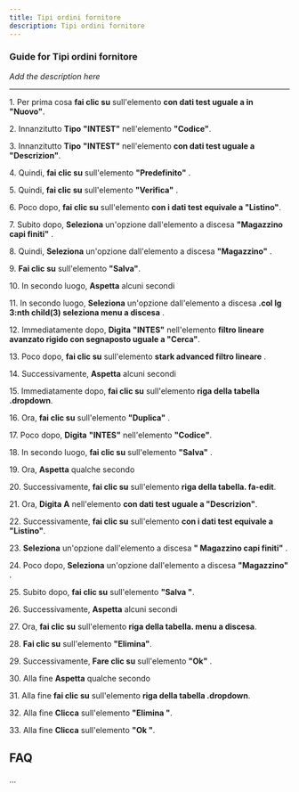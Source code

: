 ```yaml
---
title: Tipi ordini fornitore
description: Tipi ordini fornitore
---
```


### Guide for Tipi ordini fornitore

*Add the description here*

___

1\. Per prima cosa **fai clic su** sull'elemento **con dati test uguale a in "Nuovo"**.  
  
2\. Innanzitutto **Tipo** **"INTEST"** nell'elemento **"Codice"**.  
  
3\. Innanzitutto **Tipo** **"INTEST"** nell'elemento **con dati test uguale a "Descrizion"**.  
  
4\. Quindi, **fai clic su** sull'elemento **"Predefinito"** .  
  
5\. Quindi, **fai clic su** sull'elemento **"Verifica"** .  
  
6\. Poco dopo, **fai clic su** sull'elemento **con i dati test equivale a "Listino"**.  
  
7\. Subito dopo, **Seleziona** un'opzione dall'elemento a discesa **"Magazzino capi finiti"** .  
  
8\. Quindi, **Seleziona** un'opzione dall'elemento a discesa **"Magazzino"** .  
  
9\. **Fai clic su** sull'elemento **"Salva"**.  
  
10\. In secondo luogo, **Aspetta** alcuni secondi  
  
11\. In secondo luogo, **Seleziona** un'opzione dall'elemento a discesa **.col lg 3:nth child(3) seleziona menu a discesa** .  
  
12\. Immediatamente dopo, **Digita** **"INTES"** nell'elemento **filtro lineare avanzato rigido con segnaposto uguale a "Cerca"**.  
  
13\. Poco dopo, **fai clic su** sull'elemento **stark advanced filtro lineare** .  
  
14\. Successivamente, **Aspetta** alcuni secondi  
  
15\. Immediatamente dopo, **fai clic su** sull'elemento **riga della tabella .dropdown**.  
  
16\. Ora, **fai clic su** sull'elemento **"Duplica"** .  
  
17\. Poco dopo, **Digita** **"INTES"** nell'elemento **"Codice"**.  
  
18\. In secondo luogo, **fai clic su** sull'elemento **"Salva"** .  
  
19\. Ora, **Aspetta** qualche secondo  
  
20\. Successivamente, **fai clic su** sull'elemento **riga della tabella. fa-edit**.  
  
21\. Ora, **Digita** **A** nell'elemento **con dati test uguale a "Descrizion"**.  
  
22\. Successivamente, **fai clic su** sull'elemento **con i dati test equivale a "Listino"**.  
  
23\. **Seleziona** un'opzione dall'elemento a discesa **" Magazzino capi finiti"** .  
  
24\. Poco dopo, **Seleziona** un'opzione dall'elemento a discesa **"Magazzino"** .  
  
25\. Subito dopo, **fai clic su** sull'elemento **"Salva "**.  
  
26\. Successivamente, **Aspetta** alcuni secondi  
  
27\. Ora, **fai clic su** sull'elemento **riga della tabella. menu a discesa**.  
  
28\. **Fai clic su** sull'elemento **"Elimina"**.  
  
29\. Successivamente, **Fare clic su** sull'elemento **"Ok"** .  
  
30\. Alla fine **Aspetta** qualche secondo  
  
31\. Alla fine **fai clic su** sull'elemento **riga della tabella .dropdown**.  
  
32\. Alla fine **Clicca** sull'elemento **"Elimina "**.  
  
33\. Alla fine **Clicca** sull'elemento **"Ok "**.  

FAQ
---

...